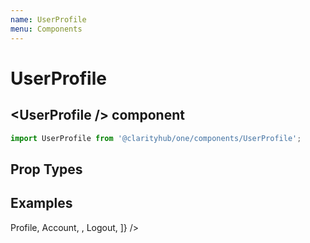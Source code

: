 ```yaml
---
name: UserProfile
menu: Components
---
```



# UserProfile

## \<UserProfile /\> component

```js
import UserProfile from '@clarityhub/one/components/UserProfile';
```

## Prop Types

<PropsTable of={UserProfile} />


## Examples

<Playground>
    <UserProfile
        avatarUrl="/public/ivan-avatar.png"
        avatarFallbackUrl="/public/avatar-placeholder.png"
        menuItems={[
            <MenuItem>Profile</MenuItem>,
            <MenuItem>Account</MenuItem>,
            <MenuItemDivider />,
            <MenuItem>Logout</MenuItem>,
        ]}
    />
</Playground>